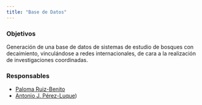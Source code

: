 ```yaml
---
title: "Base de Datos"
---
```

### Objetivos 
Generación de una base de datos de sistemas de estudio de bosques con decaimiento, vinculándose a redes internacionales, de cara a la realización de investigaciones coordinadas. 

### Responsables
- [Paloma Ruiz-Benito](../../people/ruiz_benito)
- [Antonio J. Pérez-Luque](../../people/perez_luque))

